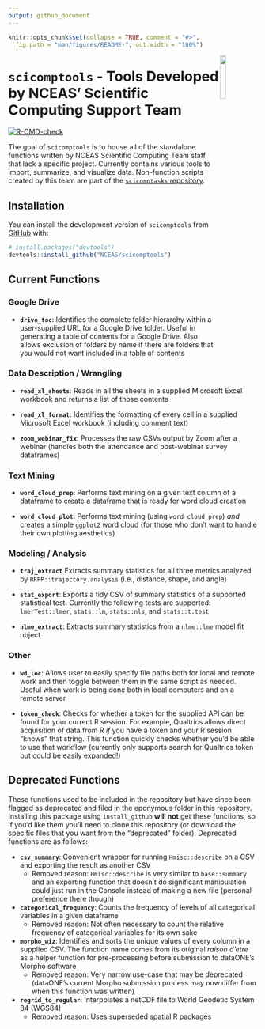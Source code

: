 ```yaml
---
output: github_document
---
```


<!-- README.md is generated from README.Rmd. Please edit that file -->

```r
knitr::opts_chunk$set(collapse = TRUE, comment = "#>",
  fig.path = "man/figures/README-", out.width = "100%")
```

<img src = "man/figures/scicomptools_hex.png" align = "right" width = "15%" />

# `scicomptools` - Tools Developed by NCEAS' Scientific Computing Support Team

<!-- badges: start -->
[![R-CMD-check](https://github.com/NCEAS/scicomptools/actions/workflows/R-CMD-check.yaml/badge.svg)](https://github.com/NCEAS/scicomptools/actions/workflows/R-CMD-check.yaml)
<!-- badges: end -->

The goal of `scicomptools` is to house all of the standalone functions written by NCEAS Scientific Computing Team staff that lack a specific project. Currently contains various tools to import, summarize, and visualize data. Non-function scripts created by this team are part of the [`scicomptasks` repository](https://github.com/NCEAS/scicomptasks#readme).

## Installation

You can install the development version of `scicomptools` from [GitHub](https://github.com/) with:

``` r
# install.packages("devtools")
devtools::install_github("NCEAS/scicomptools")
```

## Current Functions

### Google Drive

- **`drive_toc`**: Identifies the complete folder hierarchy within a user-supplied URL for a Google Drive folder. Useful in generating a table of contents for a Google Drive. Also allows exclusion of folders by name if there are folders that you would not want included in a table of contents

### Data Description / Wrangling

- **`read_xl_sheets`**: Reads in all the sheets in a supplied Microsoft Excel workbook and returns a list of those contents

- **`read_xl_format`**: Identifies the formatting of every cell in a supplied Microsoft Excel workbook (including comment text)

- **`zoom_webinar_fix`**: Processes the raw CSVs output by Zoom after a webinar (handles both the attendance and post-webinar survey dataframes)

### Text Mining

- **`word_cloud_prep`**: Performs text mining on a given text column of a dataframe to create a dataframe that is ready for word cloud creation

- **`word_cloud_plot`**: Performs text mining (using `word_cloud_prep`) *and* creates a simple `ggplot2` word cloud (for those who don't want to handle their own plotting aesthetics)

### Modeling / Analysis

- **`traj_extract`** Extracts summary statistics for all three metrics analyzed by `RRPP::trajectory.analysis` (i.e., distance, shape, and angle)

- **`stat_export`**: Exports a tidy CSV of summary statistics of a supported statistical test. Currently the following tests are supported: `lmerTest::lmer`, `stats::lm`, `stats::nls`, and `stats::t.test`

- **`nlme_extract`**: Extracts summary statistics from a `nlme::lme` model fit object

### Other

- **`wd_loc`**: Allows user to easily specify file paths both for local and remote work and then toggle between them in the same script as needed. Useful when work is being done both in local computers and on a remote server 

- **`token_check`**: Checks for whether a token for the supplied API can be found for your current R session. For example, Qualtrics allows direct acquisition of data from R *if* you have a token and your R session "knows" that string. This function quickly checks whether you'd be able to use that workflow (currently only supports search for Qualtrics token but could be easily expanded!)

## Deprecated Functions

These functions used to be included in the repository but have since been flagged as deprecated and filed in the eponymous folder in this repository. Installing this package using `install_github` **will not** get these functions, so if you'd like them you'll need to clone this repository (or download the specific files that you want from the "deprecated" folder). Deprecated functions are as follows:

- **`csv_summary`**: Convenient wrapper for running `Hmisc::describe` on a CSV and exporting the result as another CSV
    - Removed reason: `Hmisc::describe` is very similar to `base::summary` and an exporting function that doesn't do significant manipulation could just run in the Console instead of making a new file (personal preference there though) 

- **`categorical_frequency`**: Counts the frequency of levels of all categorical variables in a given dataframe
    - Removed reason: Not often necessary to count the relative frequency of categorical variables for its own sake
    
- **`morpho_wiz`**: Identifies and sorts the unique values of every column in a supplied CSV. The function name comes from its original *raison d'etre* as a helper function for pre-processing before submission to dataONE's Morpho software
    - Removed reason: Very narrow use-case that may be deprecated (dataONE's current Morpho submission process may now differ from when this function was written)

- **`regrid_to_regular`**: Interpolates a netCDF file to World Geodetic System 84 (WGS84)
    - Removed reason: Uses superseded spatial R packages
